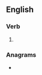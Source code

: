 ==English==

===Verb===
{{head|en|verb form}}

# {{en-past of|burble}}

===Anagrams===
* {{anagrams|en|a=bbdelru|blurbed|rubbled}}